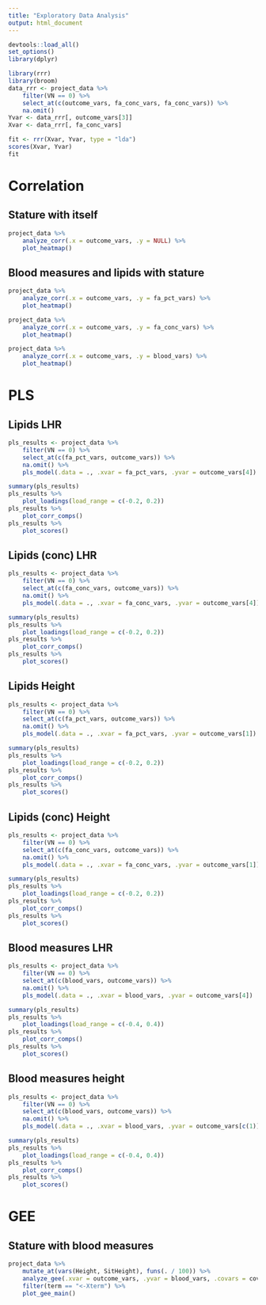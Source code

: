 ```yaml
---
title: "Exploratory Data Analysis"
output: html_document
---
```


```r
devtools::load_all()
set_options()
library(dplyr)
```

<!--
Brainstorm:

- Figure of PLS with SHR/Height and lipidomics 
    - corr circle and loadings
- Figure of PLS with SHR/Height and metabolic biomarkers (LDL, TAG, etc)
    - corr circle and loadings

-->

```r
library(rrr)
library(broom)
data_rrr <- project_data %>% 
    filter(VN == 0) %>% 
    select_at(c(outcome_vars, fa_conc_vars, fa_conc_vars)) %>% 
    na.omit()
Yvar <- data_rrr[, outcome_vars[3]]
Xvar <- data_rrr[, fa_conc_vars]

fit <- rrr(Xvar, Yvar, type = "lda")
scores(Xvar, Yvar)
fit
```

# Correlation

## Stature with itself

```r
project_data %>% 
    analyze_corr(.x = outcome_vars, .y = NULL) %>% 
    plot_heatmap()
```


## Blood measures and lipids with stature

```r
project_data %>% 
    analyze_corr(.x = outcome_vars, .y = fa_pct_vars) %>% 
    plot_heatmap()
```

```r
project_data %>% 
    analyze_corr(.x = outcome_vars, .y = fa_conc_vars) %>% 
    plot_heatmap()
```

```r
project_data %>% 
    analyze_corr(.x = outcome_vars, .y = blood_vars) %>% 
    plot_heatmap()
```


# PLS

## Lipids LHR

```r
pls_results <- project_data %>% 
    filter(VN == 0) %>% 
    select_at(c(fa_pct_vars, outcome_vars)) %>% 
    na.omit() %>% 
    pls_model(.data = ., .xvar = fa_pct_vars, .yvar = outcome_vars[4]) 

summary(pls_results)
pls_results %>% 
    plot_loadings(load_range = c(-0.2, 0.2))
pls_results %>% 
    plot_corr_comps()
pls_results %>% 
    plot_scores()
```

## Lipids (conc) LHR

```r
pls_results <- project_data %>% 
    filter(VN == 0) %>% 
    select_at(c(fa_conc_vars, outcome_vars)) %>% 
    na.omit() %>% 
    pls_model(.data = ., .xvar = fa_conc_vars, .yvar = outcome_vars[4]) 

summary(pls_results)
pls_results %>% 
    plot_loadings(load_range = c(-0.2, 0.2))
pls_results %>% 
    plot_corr_comps()
pls_results %>% 
    plot_scores()
```

## Lipids Height

```r
pls_results <- project_data %>% 
    filter(VN == 0) %>% 
    select_at(c(fa_pct_vars, outcome_vars)) %>% 
    na.omit() %>% 
    pls_model(.data = ., .xvar = fa_pct_vars, .yvar = outcome_vars[1]) 

summary(pls_results)
pls_results %>% 
    plot_loadings(load_range = c(-0.2, 0.2))
pls_results %>% 
    plot_corr_comps()
pls_results %>% 
    plot_scores()
```

## Lipids (conc) Height

```r
pls_results <- project_data %>% 
    filter(VN == 0) %>% 
    select_at(c(fa_conc_vars, outcome_vars)) %>% 
    na.omit() %>% 
    pls_model(.data = ., .xvar = fa_conc_vars, .yvar = outcome_vars[1]) 

summary(pls_results)
pls_results %>% 
    plot_loadings(load_range = c(-0.2, 0.2))
pls_results %>% 
    plot_corr_comps()
pls_results %>% 
    plot_scores()
```

## Blood measures LHR

```r
pls_results <- project_data %>% 
    filter(VN == 0) %>% 
    select_at(c(blood_vars, outcome_vars)) %>% 
    na.omit() %>% 
    pls_model(.data = ., .xvar = blood_vars, .yvar = outcome_vars[4]) 

summary(pls_results)
pls_results %>% 
    plot_loadings(load_range = c(-0.4, 0.4))
pls_results %>% 
    plot_corr_comps()
pls_results %>% 
    plot_scores()
```

## Blood measures height

```r
pls_results <- project_data %>% 
    filter(VN == 0) %>% 
    select_at(c(blood_vars, outcome_vars)) %>% 
    na.omit() %>% 
    pls_model(.data = ., .xvar = blood_vars, .yvar = outcome_vars[c(1)]) 

summary(pls_results)
pls_results %>% 
    plot_loadings(load_range = c(-0.4, 0.4))
pls_results %>% 
    plot_corr_comps()
pls_results %>% 
    plot_scores()
```

# GEE

## Stature with blood measures

```r
project_data %>% 
    mutate_at(vars(Height, SitHeight), funs(. / 100)) %>% 
    analyze_gee(.xvar = outcome_vars, .yvar = blood_vars, .covars = covariates) %>% 
    filter(term == "<-Xterm") %>% 
    plot_gee_main()
```

